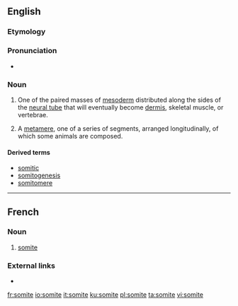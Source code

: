 ==English==
===Etymology===

{{suffix|soma|ite|lang=en}}

===Pronunciation===
* {{a|US}} {{IPA|/ˈsoʊmaɪt/|lang=en}}

===Noun===
{{en-noun}}

# {{context|embryology|lang=en}} One of the paired masses of [[mesoderm]] distributed along the sides of the [[neural tube]] that will eventually become [[dermis]], skeletal muscle, or vertebrae.
# {{context|anatomy|lang=en}} A [[metamere]], one of a series of segments, arranged longitudinally, of which some animals are composed.

====Derived terms====
*[[somitic]]
*[[somitogenesis]]
*[[somitomere]]

----
==French==

===Noun===
{{fr-noun|m}}

# {{context|biology|entomology|lang=fr}} [[#English|somite]]

===External links===
* {{R:TLFi}}

[[fr:somite]]
[[io:somite]]
[[it:somite]]
[[ku:somite]]
[[pl:somite]]
[[ta:somite]]
[[vi:somite]]